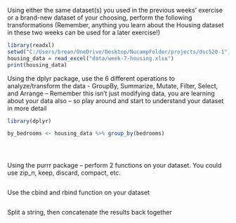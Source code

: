 Using either the same dataset(s) you used in the previous weeks’ exercise or a brand-new dataset of your choosing, perform the following transformations (Remember, anything you learn about the Housing dataset in these two weeks can be used for a later exercise!)
```r
library(readxl)
setwd("C:/Users/brean/OneDrive/Desktop/NucampFolder/projects/dsc520-1")
housing_data = read_excel("data/week-7-housing.xlsx")
print(housing_data)
```

Using the dplyr package, use the 6 different operations to analyze/transform the data - GroupBy, Summarize, Mutate, Filter, Select, and Arrange – Remember this isn’t just modifying data, you are learning about your data also – so play around and start to understand your dataset in more detail
```r
library(dplyr)

by_bedrooms <- housing_data %>% group_by(bedrooms)





```


Using the purrr package – perform 2 functions on your dataset.  You could use zip_n, keep, discard, compact, etc.
```r

```


Use the cbind and rbind function on your dataset
```r

```


Split a string, then concatenate the results back together

```r

```

